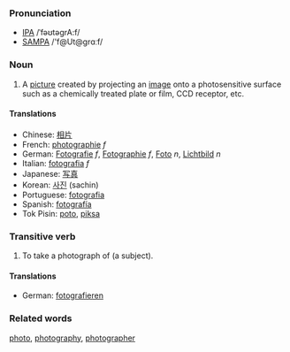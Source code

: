 ===Pronunciation===
*[[w:IPA|IPA]] /ˈfəʊtəgrA:f/
*[[w:SAMPA|SAMPA]] /'f@Ut@grɑːf/

===Noun===

# A [[picture]] created by projecting an [[image]] onto a photosensitive surface such as a chemically treated plate or film, CCD receptor, etc.

====Translations====

*Chinese: [[相片]]
*French: [[photographie]] ''f''
*German: [[Fotografie]] ''f'', [[Fotographie]] ''f'', [[Foto]] ''n'', [[Lichtbild]] ''n''
*Italian: [[fotografia]] ''f''
*Japanese: [[写真]]
*Korean: [[사진]] (sachin)
*Portuguese: [[fotografia]]
*Spanish: [[fotografía]]
*Tok Pisin: [[poto]], [[piksa]]

===Transitive verb===

# To take a photograph of (a subject).

====Translations====

*German: [[fotografieren]]

===Related words===
[[photo]], [[photography]], [[photographer]]